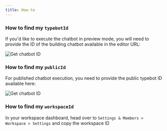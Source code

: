 ```yaml
---
title: How-to
---
```


### How to find my `typebotId`

If you'd like to execute the chatbot in preview mode, you will need to provide the ID of the building chatbot available in the editor URL:

<Frame>
  <img src="/images/api/chatbotId.png" alt="Get chatbot ID" />
</Frame>

### How to find my `publicId`

For published chatbot execution, you need to provide the public typebot ID available here:

<img src="/images/api/publicId.png" alt="Get chatbot ID" />

### How to find my `workspaceId`

In your workspace dashboard, head over to `Settings & Members > Workspace > Settings` and copy the workspace ID
